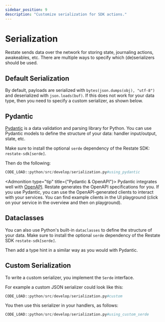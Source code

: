 ```yaml
---
sidebar_position: 9
description: "Customize serialization for SDK actions."
---
```



# Serialization

Restate sends data over the network for storing state, journaling actions, awakeables, etc.
There are multiple ways to specify which (de)serializers should be used.

## Default Serialization

By default, payloads are serialized with `bytes(json.dumps(obj), "utf-8")` and deserialized with `json.loads(buf)`.
If this does not work for your data type, then you need to specify a custom serializer, as shown below.

## Pydantic

[Pydantic](https://docs.pydantic.dev/latest/) is a data validation and parsing library for Python.
You can use Pydantic models to define the structure of your data: handler input/output, state, etc.

Make sure to install the optional `serde` dependency of the Restate SDK: `restate-sdk[serde]`.

Then do the following:

```python
CODE_LOAD::python/src/develop/serialization.py#using_pydantic
```

<Admonition type="tip" title={"Pydantic & OpenAPI"}>
    Pydantic integrates well with [OpenAPI](https://www.openapis.org/). Restate generates the OpenAPI specifications for you.
    If you use Pydantic, you can use the OpenAPI-generated clients to interact with your services.
    You can find example clients in the UI playground (click on your service in the overview and then on playground).
</Admonition>

## Dataclasses

You can also use Python's built-in `dataclasses` to define the structure of your data.
Make sure to install the optional `serde` dependency of the Restate SDK `restate-sdk[serde]`.

Then add a type hint in a similar way as you would with Pydantic.

## Custom Serialization

To write a custom serializer, you implement the `Serde` interface.

For example a custom JSON serializer could look like this:

```python
CODE_LOAD::python/src/develop/serialization.py#custom
```

You then use this serializer in your handlers, as follows:

```python
CODE_LOAD::python/src/develop/serialization.py#using_custom_serde
```